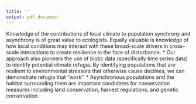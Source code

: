 ---
title: ''
output: pdf_document
---

Knowledge of the contributions of local climate to population synchrony and asynchrony is of great value to ecologists. Equally valuable is knowledge of how local conditions may interact with these broad-scale drivers in cross-scale interactions to create resilience in the face of disturbance.
* Our approach also pioneers the use of biotic data (specifically time series data) to identify potential climate refugia. By identifying populations that are resilient to environmental stressors that otherwise cause declines, we can demonstrate refugia that “work”.
* Asynchronous populations and the habitat surrounding them are important candidates for conservation measures including land conservation, harvest regulations, and genetic conservation.
